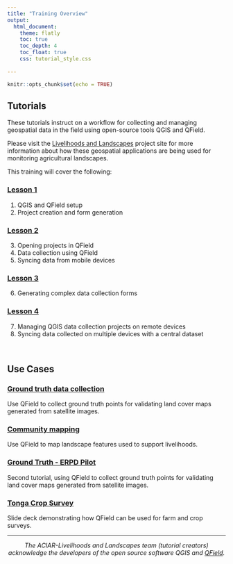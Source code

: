 ```yaml
---
title: "Training Overview"
output: 
  html_document:
    theme: flatly
    toc: true
    toc_depth: 4
    toc_float: true
    css: tutorial_style.css
    
---
```


```r
knitr::opts_chunk$set(echo = TRUE)
```

## Tutorials

These tutorials instruct on a workflow for collecting and managing geospatial data in the field using open-source tools QGIS and QField. 

Please visit the <a href="https://livelihoods-and-landscapes.com" target="_blank">Livelihoods and Landscapes</a> project site for more information about how these geospatial applications are being used for monitoring agricultural landscapes.

This training will cover the following:

### [Lesson 1](lesson_1.html)

1. QGIS and QField setup 
2. Project creation and form generation

### [Lesson 2](lesson_2.html)

3. Opening projects in QField
4. Data collection using QField
5. Syncing data from mobile devices

### [Lesson 3](lesson_3.html)

6. Generating complex data collection forms

### [Lesson 4](lesson_4.html)

7. Managing QGIS data collection projects on remote devices
8. Syncing data collected on multiple devices with a central dataset

<br>

## Use Cases

### [Ground truth data collection](usecase_groundtruth.html)

Use QField to collect ground truth points for validating land cover maps generated from satellite images.

### [Community mapping](usecase_communitymap.html)

Use QField to map landscape features used to support livelihoods.

### [Ground Truth - ERPD Pilot](usecase_erpdpilot.html)

Second tutorial, using QField to collect ground truth points for validating land cover maps generated from satellite images.

### [Tonga Crop Survey](tonga_crop_survey_1.html)

Slide deck demonstrating how QField can be used for farm and crop surveys.

<div class="tocify-extend-page" data-unique="tocify-extend-page" style="height: 0;"></div>
<footer>
<p>
<hr>
<div style="text-align: center;">
*The ACIAR-Livelihoods and Landscapes team (tutorial creators) acknowledge the developers of the open source software QGIS and [QField](https://qfield.org).*</div>
</p>
</footer>
